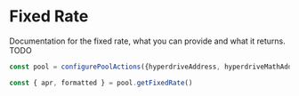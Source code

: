 # Fixed Rate

Documentation for the fixed rate, what you can provide and what it returns. TODO

```ts
const pool = configurePoolActions({hyperdriveAddress, hyperdriveMathAddress, queryClient})

const { apr, formatted } = pool.getFixedRate()
```